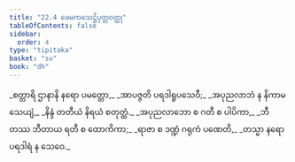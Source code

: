 ```yaml
---
title: "22.4 ခေမကသေဋ္ဌိပုတ္တဝတ္ထု"
tableOfContents: false
sidebar:
  order: 4
type: "tipitaka"
basket: "su"
book: "dh"
---
```



<DynamicBreadcrumb />

<Division number="309" book="dh">

<Paragraph number="333" type="verses" book="dh">
_စတ္တာရိ ဌာနာနိ နရော ပမတ္တော,_  
_အာပဇ္ဇတိ ပရဒါရူပသေဝီ;_  
_အပုညလာဘံ န နိကာမသေယျံ,_  
_နိန္ဒံ တတီယံ နိရယံ စတုတ္ထံ._  

</Paragraph>

</Division>
<Division number="310" book="dh">

<Paragraph number="334" type="verses" book="dh">
_အပုညလာဘော စ ဂတီ စ ပါပိကာ,_  
_ဘီတဿ ဘီတာယ ရတီ စ ထောကိကာ;_  
_ရာဇာ စ ဒဏ္ဍံ ဂရုကံ ပဏေတိ,_  
_တသ္မာ နရော ပရဒါရံ န သေဝေ._
</Paragraph>
</Division>